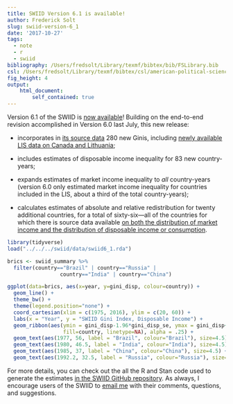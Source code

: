 ```yaml
---
title: SWIID Version 6.1 is available!
author: Frederick Solt
slug: swiid-version-6_1
date: '2017-10-27'
tags:
  - note
  - r
  - swiid
bibliography: /Users/fredsolt/Library/texmf/bibtex/bib/FSLibrary.bib
csl: /Users/fredsolt/Library/texmf/bibtex/csl/american-political-science-association2.csl
fig_height: 4 
output:
    html_document:
        self_contained: true
---
```


Version 6.1 of the SWIID is [now available](/swiid/swiid_downloads/)!  Building on the end-to-end revision accomplished in Version 6.0 last July, this new release:

- incorporates in [its source data](https://github.com/fsolt/swiid/blob/master/data/swiid_source.csv) 280 new Ginis, including [newly available LIS data on Canada and Lithuania](http://www.lisdatacenter.org/news-and-events/fall-data-release/);

- includes estimates of disposable income inequality for 83 new country-years;

- expands estimates of market income inequality to _all_ country-years (version 6.0 only estimated market income inequality for countries included in the LIS, about a third of the total country-years);

- calculates estimates of absolute and relative redistribution for twenty additional countries, for a total of sixty-six---all of the countries for which there is source data available [on both the distribution of market income and the distribution of disposable income or consumption](/blog/2015/10/05/redistribution-observations/).

```r
library(tidyverse)
load("../../../swiid/data/swiid6_1.rda")

brics <- swiid_summary %>% 
  filter(country=="Brazil" | country=="Russia" | 
                 country=="India" | country=="China")

ggplot(data=brics, aes(x=year, y=gini_disp, colour=country)) +
  geom_line() +
  theme_bw() +
  theme(legend.position="none") +    
  coord_cartesian(xlim = c(1975, 2016), ylim = c(20, 60)) +
  labs(x = "Year", y = "SWIID Gini Index, Disposable Income") +
  geom_ribbon(aes(ymin = gini_disp-1.96*gini_disp_se, ymax = gini_disp+1.96*gini_disp_se, 
                  fill=country, linetype=NA), alpha = .25) +
  geom_text(aes(1977, 56, label = "Brazil", colour="Brazil"), size=4.5) +
  geom_text(aes(1980, 46.5, label = "India", colour="India"), size=4.5) +
  geom_text(aes(1985, 37, label = "China", colour="China"), size=4.5) +
  geom_text(aes(1992.2, 32.5, label = "Russia", colour="Russia"), size=4.5)
```

For more details, you can check out the all the R and Stan code used to generate the estimates [in the SWIID GitHub repository](https://github.com/fsolt/swiid).  As always, I encourage users of the SWIID to [email me](mailto:frederick-solt@uiowa.edu) with their comments, questions, and suggestions.
